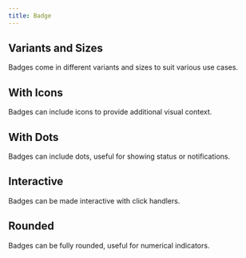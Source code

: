 ```yaml
---
title: Badge
---
```


## Variants and Sizes

Badges come in different variants and sizes to suit various use cases.

<VariantsExample/>

## With Icons

Badges can include icons to provide additional visual context.

<IconsExample/>

## With Dots

Badges can include dots, useful for showing status or notifications.

<DotsExample/>

## Interactive

Badges can be made interactive with click handlers.

<InteractiveExample/>

## Rounded

Badges can be fully rounded, useful for numerical indicators.

<RoundedExample/>
